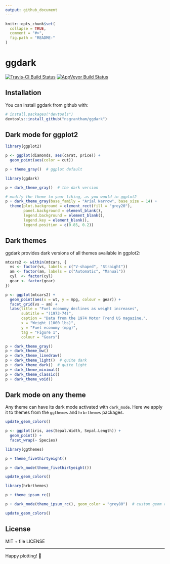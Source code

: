 ```yaml
---
output: github_document
---
```


<!-- README.md is generated from README.Rmd. Please edit that file -->

```r
knitr::opts_chunk$set(
  collapse = TRUE,
  comment = "#>",
  fig.path = "README-"
)
```

# ggdark

[![Travis-CI Build Status](https://travis-ci.org/nsgrantham/ggdark.svg?branch=master)](https://travis-ci.org/nsgrantham/ggdark)
[![AppVeyor Build Status](https://ci.appveyor.com/api/projects/status/github/nsgrantham/ggdark?branch=master&svg=true)](https://ci.appveyor.com/project/nsgrantham/ggdark)

## Installation

You can install ggdark from github with:

```r
# install.packages("devtools")
devtools::install_github("nsgrantham/ggdark")
```

## Dark mode for ggplot2

```r
library(ggplot2)

p <- ggplot(diamonds, aes(carat, price)) + 
  geom_point(aes(color = cut))

p + theme_gray()  # ggplot default
```

```r
library(ggdark)

p + dark_theme_gray()  # the dark version
```

```r
# modify the theme to your liking, as you would in ggplot2
p + dark_theme_gray(base_family = "Arial Narrow", base_size = 14) + 
  theme(plot.background = element_rect(fill = "grey20"),
        panel.background = element_blank(),
        legend.background = element_blank(),
        legend.key = element_blank(),
        legend.position = c(0.85, 0.2))
```

## Dark themes

ggdark provides dark versions of all themes available in ggplot2:

```r
mtcars2 <- within(mtcars, {
  vs <- factor(vs, labels = c("V-shaped", "Straight"))
  am <- factor(am, labels = c("Automatic", "Manual"))
  cyl  <- factor(cyl)
  gear <- factor(gear)
})

p <- ggplot(mtcars2) +
  geom_point(aes(x = wt, y = mpg, colour = gear)) +
  facet_grid(vs ~ am) +
  labs(title = "Fuel economy declines as weight increases",
       subtitle = "(1973-74)",
       caption = "Data from the 1974 Motor Trend US magazine.",
       x = "Weight (1000 lbs)",
       y = "Fuel economy (mpg)",
       tag = "Figure 1",
       colour = "Gears")
```

```r
p + dark_theme_gray()
p + dark_theme_bw()
p + dark_theme_linedraw()
p + dark_theme_light()  # quite dark
p + dark_theme_dark()  # quite light
p + dark_theme_minimal()
p + dark_theme_classic()
p + dark_theme_void()
```

## Dark mode on any theme

Any theme can have its dark mode activated with `dark_mode`. Here we apply it to themes from the `ggthemes` and `hrbrthemes` packages. 

```r
update_geom_colors()

p <- ggplot(iris, aes(Sepal.Width, Sepal.Length)) +
  geom_point() +
  facet_wrap(~ Species)
```

```r
library(ggthemes)

p + theme_fivethirtyeight()
```

```r
p + dark_mode(theme_fivethirtyeight())
```

```r
update_geom_colors()
```

```r
library(hrbrthemes)

p + theme_ipsum_rc()
```

```r
p + dark_mode(theme_ipsum_rc(), geom_color = "grey80")  # custom geom color
```

```r
update_geom_colors()
```

## License

MIT + file LICENSE

---

Happy plotting! 🖤 
